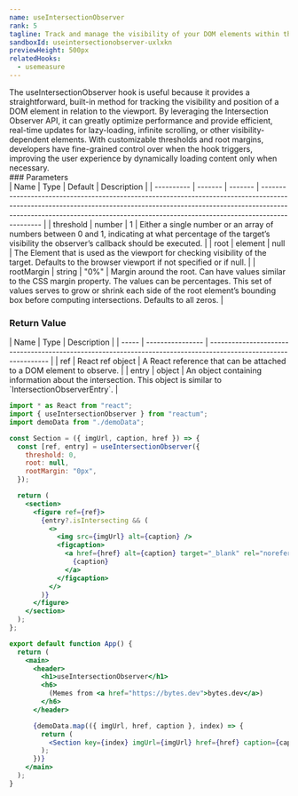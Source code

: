 ```yaml
---
name: useIntersectionObserver
rank: 5
tagline: Track and manage the visibility of your DOM elements within the viewport with useIntersectionObserver.
sandboxId: useintersectionobserver-uxlxkn
previewHeight: 500px
relatedHooks:
  - usemeasure
---
```



<HookDescription name={frontmatter.name}>
  The useIntersectionObserver hook is useful because it provides a
  straightforward, built-in method for tracking the visibility and position of a
  DOM element in relation to the viewport. By leveraging the Intersection
  Observer API, it can greatly optimize performance and provide efficient,
  real-time updates for lazy-loading, infinite scrolling, or other
  visibility-dependent elements. With customizable thresholds and root margins,
  developers have fine-grained control over when the hook triggers, improving
  the user experience by dynamically loading content only when necessary.
</HookDescription>

<div class="reference">
  ### Parameters

  <div class="table-container">
  | Name       | Type    | Default | Description                                                                                                                                                                                                                                                |
  | ---------- | ------- | ------- | ---------------------------------------------------------------------------------------------------------------------------------------------------------------------------------------------------------------------------------------------------------- |
  | threshold  | number  | 1       | Either a single number or an array of numbers between 0 and 1, indicating at what percentage of the target’s visibility the observer’s callback should be executed.                                                                                        |
  | root       | element | null    | The Element that is used as the viewport for checking visibility of the target. Defaults to the browser viewport if not specified or if null.                                                                                                              |
  | rootMargin | string  | "0%"    | Margin around the root. Can have values similar to the CSS margin property. The values can be percentages. This set of values serves to grow or shrink each side of the root element’s bounding box before computing intersections. Defaults to all zeros. |
  </div>

  ### Return Value

  <div class="table-container">
  | Name  | Type             | Description                                                                                                     |
  | ----- | ---------------- | --------------------------------------------------------------------------------------------------------------- |
  | ref   | React ref object | A React reference that can be attached to a DOM element to observe.                                             |
  | entry | object           | An object containing information about the intersection. This object is similar to `IntersectionObserverEntry`. |
  </div>
</div>

<CodePreview
  sandboxId={frontmatter.sandboxId}
  previewHeight={frontmatter.previewHeight}
/>

<StaticCodeContainer>

```jsx
import * as React from "react";
import { useIntersectionObserver } from "reactum";
import demoData from "./demoData";

const Section = ({ imgUrl, caption, href }) => {
  const [ref, entry] = useIntersectionObserver({
    threshold: 0,
    root: null,
    rootMargin: "0px",
  });

  return (
    <section>
      <figure ref={ref}>
        {entry?.isIntersecting && (
          <>
            <img src={imgUrl} alt={caption} />
            <figcaption>
              <a href={href} alt={caption} target="_blank" rel="noreferrer">
                {caption}
              </a>
            </figcaption>
          </>
        )}
      </figure>
    </section>
  );
};

export default function App() {
  return (
    <main>
      <header>
        <h1>useIntersectionObserver</h1>
        <h6>
          (Memes from <a href="https://bytes.dev">bytes.dev</a>)
        </h6>
      </header>

      {demoData.map(({ imgUrl, href, caption }, index) => {
        return (
          <Section key={index} imgUrl={imgUrl} href={href} caption={caption} />
        );
      })}
    </main>
  );
}
```

</StaticCodeContainer>

